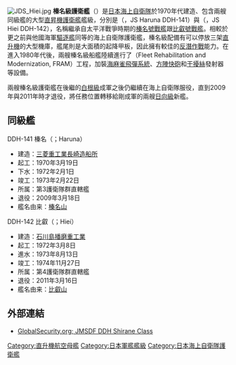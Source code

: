 {{軍艦模板
|名稱= 榛名級護衛艦 [[File:Naval_Ensign_of_Japan.svg|30px]]<br /><small>{{lang|ja|はるな型護衛艦}}</small>
|圖片= [[File:JMSDF_ship_Haruna_(DDH_141).jpg|300px]]
|照片說明= 在2008年[[環太平洋演習|環太平洋演習]]（RIMPAC 2008）舉行前在[[夏威夷|夏威夷]][[珍珠港|珍珠港]]進行例行靠港的榛名號。
|艦種= [[護衛艦_(日本)|直昇機護衛艦]]（DDH）
|艦名= 地名命名法
|擁有國= {{JAP}}
|前型= 
|次型= [[白根級護衛艦|白根級護衛艦]]
|同型= 
|竣工= 1973年2月22日下水 
|結局= 退役
|狀態= 
|排水= 
|標準= 4,950噸（榛名）<br>5,050噸（比叡）
|滿載= 6,850噸（榛名）<br>6,950噸（比叡）
|長度= 159m
|闊度= 17.5m
|吃水= 5.2m
|飛行= 
|鍋爐= 2具IHI蒸氣鍋爐850 psi<br/>(60 kg/cm², 5.9 MPa), 430 °C 
|引擎= COGAG 2軸 60,000馬力(52 MW)
|極速= 31節
|續航= 
|燃料= 柴油
|乘員= 370人，艦長[[上校|一等海佐]]編階
|艦載機=3架[[SH-60海鷹直升機|SH-60K]][[反潜直升机|反潜直升机]]
|裝備= [[RIM-7海麻雀导弹|海麻雀防空飛彈]]<br/>ASROC Mk 112反潛火箭<br/>2x 5 吋（127 mm/54口徑）Mk 42艦砲<br />2具20mm[[方陣近迫武器系統|方陣快砲]]<br>12.7mm[[重機槍|重機槍]]<br>2x[[Mk_32型水面船艦魚雷管|Mk 32型水面船艦魚雷管]]3連裝<br/>（[[Mk_46型魚雷|Mk 46型魚雷]]）
|裝甲= 
|其它= 
}}
[[File:JDS_Hiei.jpg|thumb]]
'''榛名級護衛艦'''（{{lang|ja|はるな型護衛艦}}）是[[日本|日本]][[海上自衛隊|海上自衛隊]]於1970年代建造、包含兩艘同級艦的大型[[護衛艦_(日本)#直昇機護衛艦（DDH）|直昇機護衛艦]]艦級，分別是{{link-ja|榛名號護衛艦|はるな (護衛艦)|榛名號}}（{{lang|ja|はるな}}，JS Haruna DDH-141）與{{link-ja|比叡號護衛艦|ひえい (護衛艦)|比叡號}}（{{lang|ja|ひえい}}，JS Hiei DDH-142），名稱繼承自太平洋戰爭時期的[[榛名號戰艦|榛名號戰艦]]跟[[比叡號戰艦|比叡號戰艦]]。相較於更之前與他國海軍[[驅逐艦|驅逐艦]]同等的海上自衛隊護衛艦，榛名級配備有可以停放三架[[直升機|直升機]]的大型機庫，艦尾則是大面積的起降甲板，因此擁有較佳的[[反潛作戰|反潛作戰]]能力。在進入1980年代後，兩艘榛名級船艦陸續進行了{{link-en|艦隊重整暨現代化|Fleet Rehabilitation and Modernization|艦隊重整暨現代化改裝}}（Fleet Rehabilitation and Modernization, FRAM）工程，加裝[[RIM-7海麻雀导弹|海麻雀飛彈系統]]、[[方陣近迫武器系統|方陣快砲]]和[[干擾絲|干擾絲]]發射器等設備。

兩艘榛名級護衛艦在後繼的[[白根級護衛艦|白根級]]成軍之後仍繼續在海上自衛隊服役，直到2009年與2011年時才退役，將任務位置轉移給剛成軍的兩艘[[日向級護衛艦|日向級]]新艦。

==同級艦==
;DDH-141 榛名（{{lang|ja|はるな}}；Haruna）
* 建造：[[三菱重工業|三菱重工業]][[長崎造船所|長崎造船所]]
* 起工：1970年3月19日
* 下水：1972年2月1日
* 竣工：1973年2月22日
* 所属：第3護衛隊群直轄艦
* 退役：2009年3月18日
* 艦名由来：[[榛名山|榛名山]]

;DDH-142 比叡（{{lang|ja|ひえい}}；Hiei）
* 建造：[[石川島播磨重工業|石川島播磨重工業]]
* 起工：1972年3月8日
* 進水：1973年8月13日
* 竣工：1974年11月27日
* 所属：第4護衛隊群直轄艦
* 退役：2011年3月16日
* 艦名由来：[[比叡山|比叡山]]

==外部連結==
*[http://www.globalsecurity.org/military/world/japan/haruna.htm GlobalSecurity.org; JMSDF DDH Shirane Class] {{Wayback|url=http://www.globalsecurity.org/military/world/japan/haruna.htm |date=20201205002622 }}

{{DEFAULTSORT:Haruna Gata}}
{{榛名級護衛艦}}
{{日本護衛艦}}
[[Category:直升機航空母艦|Category:直升機航空母艦]]
[[Category:日本軍艦艦級|Category:日本軍艦艦級]]
[[Category:日本海上自衛隊護衛艦|Category:日本海上自衛隊護衛艦]]